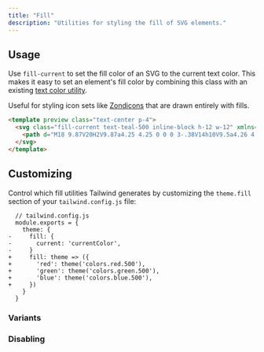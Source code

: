 ```yaml
---
title: "Fill"
description: "Utilities for styling the fill of SVG elements."
---
```




## Usage

Use `fill-current` to set the fill color of an SVG to the current text color. This makes it easy to set an element's fill color by combining this class with an existing [text color utility](/docs/text-color).

Useful for styling icon sets like [Zondicons](http://www.zondicons.com/) that are drawn entirely with fills.

```html
<template preview class="text-center p-4">
  <svg class="fill-current text-teal-500 inline-block h-12 w-12" xmlns="http://www.w3.org/2000/svg" viewBox="0 0 20 20">
    <path d="M18 9.87V20H2V9.87a4.25 4.25 0 0 0 3-.38V14h10V9.5a4.26 4.26 0 0 0 3 .37zM3 0h4l-.67 6.03A3.43 3.43 0 0 1 3 9C1.34 9 .42 7.73.95 6.15L3 0zm5 0h4l.7 6.3c.17 1.5-.91 2.7-2.42 2.7h-.56A2.38 2.38 0 0 1 7.3 6.3L8 0zm5 0h4l2.05 6.15C19.58 7.73 18.65 9 17 9a3.42 3.42 0 0 1-3.33-2.97L13 0z"/>
  </svg>
</template>
```

## Customizing

Control which fill utilities Tailwind generates by customizing the `theme.fill` section of your `tailwind.config.js` file:

```diff-js
  // tailwind.config.js
  module.exports = {
    theme: {
-     fill: {
-       current: 'currentColor',
-     }
+     fill: theme => ({
+       'red': theme('colors.red.500'),
+       'green': theme('colors.green.500'),
+       'blue': theme('colors.blue.500'),
+     })
    }
  }
```

### Variants

<Variants plugin="fill" />

### Disabling

<Disabling plugin="fill" />
